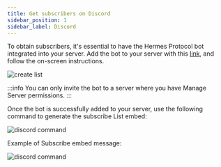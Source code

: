 ```yaml
---
title: Get subscribers on Discord
sidebar_position: 1
sidebar_label: Discord
---
```



To obtain subscribers, it's essential to have the Hermes Protocol bot integrated into your server. Add the bot to your server with this [link](https://hermesprotocol.io/r/discord-bot-invite), and follow the on-screen instructions.



![create list](/img/broadcast/discord-auth.png)

:::info
You can only invite the bot to a server where you have Manage Server permissions.
:::

Once the bot is successfully added to your server, use the following command to generate the subscribe List embed:

![discord command](/img/broadcast/discord-comand.png)

Example of Subscribe embed message:

![discord command](/img/broadcast/example.png)